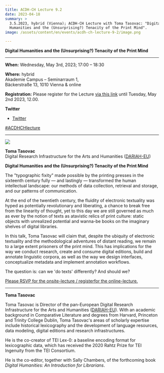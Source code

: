```yaml
---
title: ACDH-CH Lecture 9.2
date: 2023-04-18
summary: >
  3.5.2023, hybrid (Vienna); ACDH-CH Lecture with Toma Tasovac: "Digital
  Humanities and the (Unsurprising?) Tenacity of the Print Mind".
image: /assets/content/en/events/acdh-ch-lecture-9-2/image.png

---
```


**Digital Humanities and the (Unsurprising?) Tenacity of the Print Mind**

***

**When:** Wednesday, May 3rd, 2023; 17:00 – 18:30

**Where:** hybrid\
Akademie Campus – Seminarraum 1,\
Bäckerstraße 13, 1010 Vienna & online

**Registration:** Please register for the Lecture [via this link](https://www.oeaw.ac.at/acdh/events/registration/acdh-ch-lecture-92) until Tuesday, May 2nd 2023, 12.00.

**Twitter**

* [Twitter](https://twitter.com/AtClariah)

[#ACDHCHlecture](https://twitter.com/search?q=%23ACDHCHLecture\&src=typed_query)

***

![](/assets/content/en/events/acdh-ch-lecture-9-2/toma_tasovac-2.jpeg)

**Toma Tasovac**\
Digital Research Infrastructure for the Arts and Humanities ([DARIAH-EU](https://www.dariah.eu/))

**Digital Humanities and the (Unsurprising?) Tenacity of the Print Mind**

The "typographic fixity" made possible by the printing presses in the sixteenth century fully — and lastingly — transformed the human intellectual landscape: our methods of data collection, retrieval and storage, and our patterns of communication.

At the end of the twentieth century, the fluidity of electronic textuality was hyped as potentially revolutionary and liberating, a chance to break free from the linearity of thought, yet to this day we are still governed as much as ever by the notion of texts as atavistic relics of print culture: static objects with unrealized potential and wanna-be books on the imaginary shelves of digital libraries.

In this talk, Toma Tasovac will claim that, despite the ubiquity of electronic textuality and the methodological adventures of distant reading, we remain to a large extent prisoners of the print mind. This has implications for the way we conduct research, create and consume digital editions, build and annotate linguistic corpora, as well as the way we design interfaces, conceptualize metadata and implement annotation workflows.

The question is: can we 'do texts' differently? And should we?

[Please RSVP for the onsite-lecture / registerfor the online-lecture.](https://www.oeaw.ac.at/acdh/events/registration/acdh-ch-lecture-92)

***

**Toma Tasovac**

Toma Tasovac is Director of the pan-European Digital Research Infrastructure for the Arts and Humanities ([DARIAH-EU](https://www.dariah.eu/)). With an academic background in Comparative Literature and degrees from Harvard, Princeton and Trinity College Dublin, Toma Tasovac's areas of scholarly expertise include historical lexicography and the development of language resources, data modeling, digital editions and research infrastructures.

He is the co-creator of TEI Lex-0: a baseline encoding format for lexicographic data, which has received the 2020 Rahtz Prize for TEI Ingenuity from the TEI Consortium.

He is the co-editor, together with Sally Chambers, of the forthcoming book *Digital Humanities: An Introduction for Librarians*.
